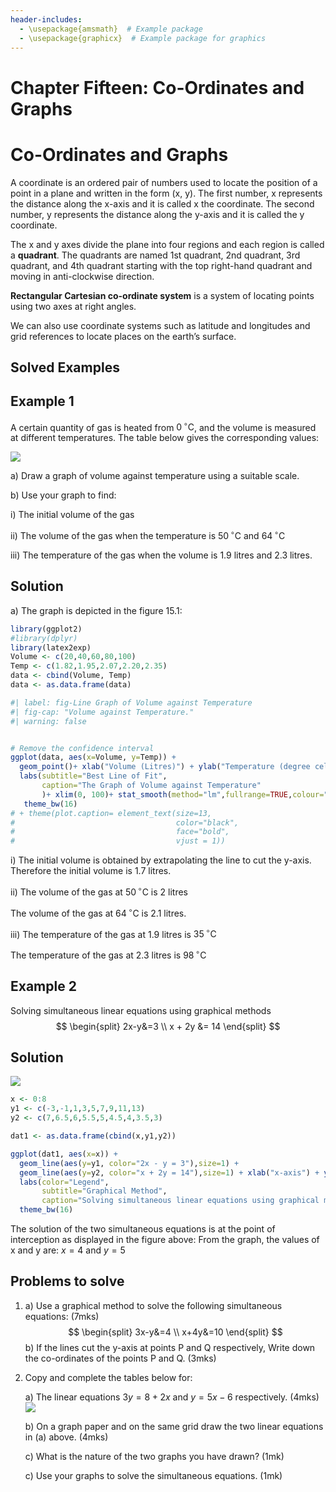 ```yaml
---
header-includes:
  - \usepackage{amsmath}  # Example package
  - \usepackage{graphicx}  # Example package for graphics
---
```


# Chapter Fifteen: Co-Ordinates and Graphs

# Co-Ordinates and Graphs {.unnumbered}

A coordinate is an ordered pair of numbers used to locate the position
of a point in a plane and written in the form (x, y). The first number,
x represents the distance along the x-axis and it is called x the
coordinate. The second number, y represents the distance along the
y-axis and it is called the y coordinate.

The x and y axes divide the plane into four regions and each region is
called a **quadrant**. The quadrants are named 1st quadrant, 2nd
quadrant, 3rd quadrant, and 4th quadrant starting with the top
right-hand quadrant and moving in anti-clockwise direction.

**Rectangular Cartesian co-ordinate system** is a system of locating
points using two axes at right angles.

We can also use coordinate systems such as latitude and longitudes and
grid references to locate places on the earth's surface.

## Solved Examples

::: {.callout-note collapse="false"}
# Example 1

A certain quantity of gas is heated from $0\,^{\circ}\mathrm{C}$, and
the volume is measured at different temperatures. The table below gives
the corresponding values:

![](images/Cpt15_Ex1.png)

a\) Draw a graph of volume against temperature using a suitable scale.

b\) Use your graph to find:

i\) The initial volume of the gas

ii\) The volume of the gas when the temperature is
$50\,^{\circ}\mathrm{C}$ and $64\,^{\circ}\mathrm{C}$

iii\) The temperature of the gas when the volume is 1.9 litres and 2.3
litres.
:::

::: {.callout-caution collapse="true"}
# Solution

a\) The graph is depicted in the figure 15.1:

```r

library(ggplot2)
#library(dplyr)
library(latex2exp)
Volume <- c(20,40,60,80,100)
Temp <- c(1.82,1.95,2.07,2.20,2.35)
data <- cbind(Volume, Temp)
data <- as.data.frame(data)

#| label: fig-Line Graph of Volume against Temperature
#| fig-cap: "Volume against Temperature."
#| warning: false


# Remove the confidence interval
ggplot(data, aes(x=Volume, y=Temp)) + 
  geom_point()+ xlab("Volume (Litres)") + ylab("Temperature (degree celcious)")+
  labs(subtitle="Best Line of Fit",
       caption="The Graph of Volume against Temperature"
       )+ xlim(0, 100)+ stat_smooth(method="lm",fullrange=TRUE,colour="red",se=FALSE)+
   theme_bw(16)
# + theme(plot.caption= element_text(size=13,
#                                    color="black",
#                                    face="bold",
#                                    vjust = 1))

```

\b)

i\) The initial volume is obtained by extrapolating the line to cut the
y-axis. Therefore the initial volume is 1.7 litres.

ii\) The volume of the gas at $50\,^{\circ}\mathrm{C}$ is 2 litres

The volume of the gas at $64\,^{\circ}\mathrm{C}$ is 2.1 litres.

iii\) The temperature of the gas at 1.9 litres is
$35\,^{\circ}\mathrm{C}$

The temperature of the gas at 2.3 litres is $98\,^{\circ}\mathrm{C}$
:::

::: {.callout-note collapse="false"}
# Example 2

Solving simultaneous linear equations using graphical methods $$
\begin{split}
2x-y&=3 \\
x + 2y &= 14
\end{split}
$$
:::

::: {.callout-caution collapse="true"}
# Solution

![](images/Cpt15_table2.png)

```r

x <- 0:8
y1 <- c(-3,-1,1,3,5,7,9,11,13)
y2 <- c(7,6.5,6,5.5,5,4.5,4,3.5,3)

dat1 <- as.data.frame(cbind(x,y1,y2))

ggplot(dat1, aes(x=x)) + 
  geom_line(aes(y=y1, color="2x - y = 3"),size=1) +
  geom_line(aes(y=y2, color="x + 2y = 14"),size=1) + xlab("x-axis") + ylab("y-axis")+
  labs(color="Legend",
       subtitle="Graphical Method",
       caption="Solving simultaneous linear equations using graphical methods")+
  theme_bw(16)
```

The solution of the two simultaneous equations is at the point of
interception as displayed in the figure above: From the graph, the values of x
and y are: $x=4$ and $y=5$
:::

::: {.callout-note collapse="false"}
## Problems to solve

1.  a\) Use a graphical method to solve the following simultaneous
    equations: \hspace{2.5cm}(7mks) $$
    \begin{split}
    3x-y&=4 \\
    x+4y&=10
    \end{split}
    $$ b) If the lines cut the y-axis at points P and Q respectively,
    Write down the co-ordinates of the points P and Q.
    \hspace{11cm}(3mks)

2.  Copy and complete the tables below for:

    a\) The linear equations $3y=8+2x$ and $y=5x-6$ respectively.
    \hspace{3.2cm}(4mks) ![](images/Cpt15_Q2.png)

    b\) On a graph paper and on the same grid draw the two linear
    equations in (a) above. \hspace{3.2cm} (4mks)

    c\) What is the nature of the two graphs you have drawn?
    \hspace{4.6cm}(1mk)

    c\) Use your graphs to solve the simultaneous equations.
    \hspace{4.8 cm}(1mk)

    ```{=latex}
    \begin{equation}
    \begin{split}
    -2x+3y&=8 \\
    5x-y&=6
    \end{split}
    \end{equation}
    ```
:::
